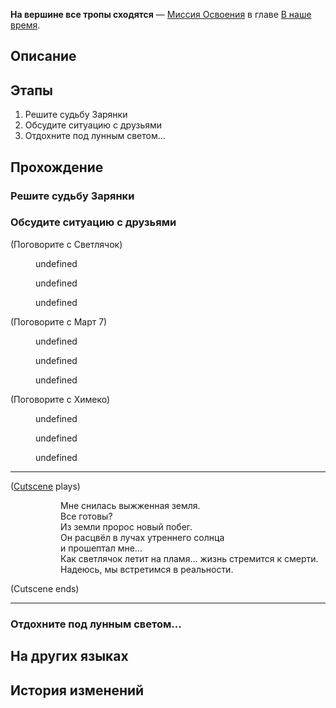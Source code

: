 {{Дополнить|Диалоги.}}
{{Миссия Инфобокс
|id              = 1032901
|Название        = 
|Изображение     = Миссия Освоения На вершине все тропы сходятся.png
|Тип             = Миссия Освоения
|События         = 
|Глава           = В наше время
|Условия         = Завершена [[Миссия Освоения]] ''[[Красавица и Разрушение]]''
|Персонажи       = Март 7; Первопроходец; Светлячок; Химеко
|СтартЛокация    = [[Пенакония]] — [[Отборочная площадка выжженных песков от Услады™]]
|Локации         = Отборочная площадка выжженных песков от Услады™
|Предыдущая      = Красавица и Разрушение
|Следующая       = И солнце снова взойдёт
|Награды         = Опыт Освоения*800; Звёздный нефрит*100; Утраченный кристалл*12; Часокредиты*400; "Lux Aeterna"*1 { text = Lux Aeterna }; Hosanna in Excelsis*1 { text = Hosanna in Excelsis }; Кредиты*160 000
}}
'''На вершине все тропы сходятся''' — [[Миссия Освоения]] в главе [[В наше время]].

==Описание==
{{Описание|Вы принимаете вызов Воскресенья на дуэль, прибываете в Большой театр Пенаконии и вместе с ним решаете судьбу Пенаконии и всей вселенной. При поддержке Альянса Сяньчжоу вы побеждаете одного из Гармонических струн - Великий Септимий, Хор баланса.}}

==Этапы==
# Решите судьбу Зарянки
# Обсудите ситуацию с друзьями
# Отдохните под лунным светом...

==Прохождение==
{{Дополнить}}


===Решите судьбу Зарянки===
{{Диалог Начало}}
:{{tx}}
{{Диалог Конец}}

===Обсудите ситуацию с друзьями===
{{Описание миссии|локация=Отборочная площадка выжженных песков от Услады™|Воскресенье приглашает вас сразиться на сцене Большого театра Пенаконии.<br />Как вы поступите? Это серьёзное решение, стоит обсудить его со спутниками.}}
{{Диалог Начало}}

;(Поговорите с Светлячок)
<!--Unknown TalkSentence: 103281602-->
<!--Unknown TalkSentence: 103281603-->
<!--Unknown TalkSentence: 103281604-->
<!--Unknown TalkSentence: 103281605-->
<!--Unknown TalkSentence: 103281606-->
<!--Unknown TalkSentence: 103281607-->
:{{Диалог|Стрелка}} undefined
:<!--Unknown TalkSentence: 103281609-->
:<!--Unknown TalkSentence: 103281610-->
:<!--Unknown TalkSentence: 103281611-->
:<!--Unknown TalkSentence: 103281612-->
:<!--Unknown TalkSentence: 103281613-->
:<!--Unknown TalkSentence: 103281614-->
:<!--Unknown TalkSentence: 103281615-->
::{{tx}}
:{{Диалог|Стрелка}} undefined
:<!--Unknown TalkSentence: 103281611-->
:<!--Unknown TalkSentence: 103281612-->
:<!--Unknown TalkSentence: 103281613-->
:<!--Unknown TalkSentence: 103281614-->
:<!--Unknown TalkSentence: 103281615-->
::{{tx}}
:{{Диалог|Стрелка}} undefined
:<!--Unknown TalkSentence: 103281613-->
:<!--Unknown TalkSentence: 103281614-->
:<!--Unknown TalkSentence: 103281615-->
::{{tx}}
<!--Unknown TalkSentence: 103281613-->
<!--Unknown TalkSentence: 103281614-->
<!--Unknown TalkSentence: 103281615-->
:{{tx}}

;(Поговорите с Март 7)
<!--Unknown TalkSentence: 103281602-->
<!--Unknown TalkSentence: 103281603-->
<!--Unknown TalkSentence: 103281604-->
<!--Unknown TalkSentence: 103281605-->
<!--Unknown TalkSentence: 103281606-->
<!--Unknown TalkSentence: 103281607-->
:{{Диалог|Стрелка}} undefined
:<!--Unknown TalkSentence: 103281609-->
:<!--Unknown TalkSentence: 103281610-->
:<!--Unknown TalkSentence: 103281611-->
:<!--Unknown TalkSentence: 103281612-->
:<!--Unknown TalkSentence: 103281613-->
:<!--Unknown TalkSentence: 103281614-->
:<!--Unknown TalkSentence: 103281615-->
::{{tx}}
:{{Диалог|Стрелка}} undefined
:<!--Unknown TalkSentence: 103281611-->
:<!--Unknown TalkSentence: 103281612-->
:<!--Unknown TalkSentence: 103281613-->
:<!--Unknown TalkSentence: 103281614-->
:<!--Unknown TalkSentence: 103281615-->
::{{tx}}
:{{Диалог|Стрелка}} undefined
:<!--Unknown TalkSentence: 103281613-->
:<!--Unknown TalkSentence: 103281614-->
:<!--Unknown TalkSentence: 103281615-->
::{{tx}}
<!--Unknown TalkSentence: 103281613-->
<!--Unknown TalkSentence: 103281614-->
<!--Unknown TalkSentence: 103281615-->
:{{tx}}

;(Поговорите с Химеко)
<!--Unknown TalkSentence: 103281602-->
<!--Unknown TalkSentence: 103281603-->
<!--Unknown TalkSentence: 103281604-->
<!--Unknown TalkSentence: 103281605-->
<!--Unknown TalkSentence: 103281606-->
<!--Unknown TalkSentence: 103281607-->
:{{Диалог|Стрелка}} undefined
:<!--Unknown TalkSentence: 103281609-->
:<!--Unknown TalkSentence: 103281610-->
:<!--Unknown TalkSentence: 103281611-->
:<!--Unknown TalkSentence: 103281612-->
:<!--Unknown TalkSentence: 103281613-->
:<!--Unknown TalkSentence: 103281614-->
:<!--Unknown TalkSentence: 103281615-->
::{{tx}}
:{{Диалог|Стрелка}} undefined
:<!--Unknown TalkSentence: 103281611-->
:<!--Unknown TalkSentence: 103281612-->
:<!--Unknown TalkSentence: 103281613-->
:<!--Unknown TalkSentence: 103281614-->
:<!--Unknown TalkSentence: 103281615-->
::{{tx}}
:{{Диалог|Стрелка}} undefined
:<!--Unknown TalkSentence: 103281613-->
:<!--Unknown TalkSentence: 103281614-->
:<!--Unknown TalkSentence: 103281615-->
::{{tx}}
<!--Unknown TalkSentence: 103281613-->
<!--Unknown TalkSentence: 103281614-->
<!--Unknown TalkSentence: 103281615-->
:{{tx}}

----
;([[#Gallery|Cutscene]] plays)
::Мне снилась выжженная земля.
::Все готовы?
::Из земли пророс новый побег.
::Он расцвёл в лучах утреннего солнца
::и прошептал мне...
::Как светлячок летит на пламя... жизнь стремится к смерти.
::Надеюсь, мы встретимся в реальности.
;(Cutscene ends)
----
:{{tx}}
{{Диалог Конец}}

===Отдохните под лунным светом...===
{{Диалог Начало}}
:{{tx}}
:{{tx}}
:{{tx}}
:{{tx}}
{{Диалог Конец}}

==На других языках==
{{На других языках
|en   = Everything that Rises Must Converge
|zhs  = 上升的一切必将汇合
|zht  = 上升的一切必將會合
|ja   = 上昇するすべては一点に集まる
|ko   = 오르다 보면 모든 것은 한 곳에 모이기 마련이다
|es   = Todo lo que sube está destinado a converger
|fr   = Tout ce qui s'élève finira par converger
|ru   = На вершине все тропы сходятся
|th   = ทุกสิ่งที่เพิ่มขึ้นล้วนต้องบรรจบกัน
|vi   = Mọi Thứ Dâng Lên Cao Nhất Định Sẽ Hội Tụ
|de   = Alles, was aufsteigt, muss zusammenlaufen
|id   = Semua yang Bangkit Pasti akan Berkumpul
|pt   = Tudo que Ascende Está Destinado a Convergir
}}

==История изменений==
{{История изменений|2.7}}
